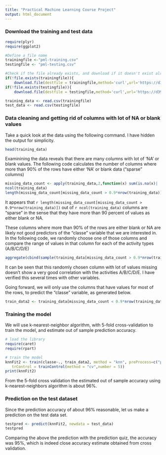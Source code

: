```yaml
---
title: "Practical Machine Learning Course Project"
output: html_document
---
```

 
### Download the training and test data

```r
require(plyr)
require(ggplot2)

#Define a file name
trainingfile <-"pml-training.csv"
testingfile <- "pml-testing.csv"

#Check if the file already exists, and download if it doesn't exist already
if(!file.exists(trainingfile)){
    download.file(destfile = trainingfile,method='curl',url='https://d396qusza40orc.cloudfront.net/predmachlearn/pml-training.csv')}
if(!file.exists(testingfile)){
    download.file(destfile = testingfile,method='curl',url='https://d396qusza40orc.cloudfront.net/predmachlearn/pml-testing.csv')}

training_data <- read.csv(trainingfile)
test_data <- read.csv(testingfile)
```

### Data cleaning and getting rid of columns with lot of NA or blank values

Take a quick look at the data using the following command. I have hidden the output for simplicity. 

```r
head(training_data)
```
Examinining the data reveals that there are many columns with lot of 'NA' or blank values. The following code calculates the number of columns where more than 90% of the rows have either 'NA' or blank data ("sparse" columns)

```r
missing_data_count <- apply(training_data,2,function(x) sum(is.na(x)|  x == ""))
ncol(training_data)
length(missing_data_count[missing_data_count > 0.9*nrow(training_data)])
```
It appears that `r length(missing_data_count[missing_data_count > 0.9*nrow(training_data)])` out of `r ncol(training_data)` columns are "sparse" in the sense that they have more than 90 percent of values as either blank or NA. 

These columns where more than 90% of the rows are either blank or NA are likely not good predictors of the "classe" variable that we are interested in. In the following code, we randomly choose one of those columns and compare the range of values in that column for each of the activity types (A/B/C/D/E)

```r
aggregate(cbind(sample(training_data[missing_data_count > 0.9*nrow(training_data)],1)),FUN = range,  na.rm = TRUE,by = list(training_data$classe))
```
It can be seen that this randomly chosen column with lot of values missing doesn't show a very good correlation with the activities A/B/C/D/E. I have verified this several times with other variables. 

Going forward, we will only use the columns that have values for most of the rows, to predict the "classe" variable, as generated below. 

```r
train_data2 <- training_data[missing_data_count < 0.9*nrow(training_data)]
```

### Training the model

We will use k-nearest-neighbor algorithm, with 5-fold cross-validation to train the model, and estimate out of sample prediction accuracy. 


```r
# load the library
require(caret)
require(rpart)

# train the model
knnFit2 <- train(classe~., train_data2, method = "knn", preProcess=c("pca"), 
   trControl = trainControl(method = "cv",number = 5))
print(knnFit2)

```

From the 5-fold cross validation the estimated out of sample accuracy using k-nearest-neighbors algorithm is about 96%. 

### Prediction on the test dataset

Since the prediction accuracy of about 96% reasonable, let us make a prediction on the test data set. 

```r
testpred <- predict(knnFit2, newdata = test_data)
testpred
```

Comparing the above the prediction with the prediction quiz, the accuracy was 95%, which is indeed close accuracy estimate obtained from cross validation. 
